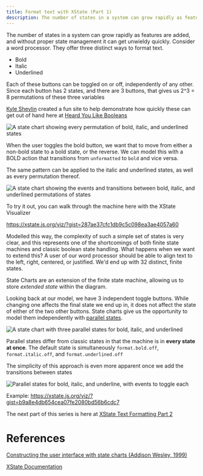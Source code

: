 ```yaml
---
title: Format text with XState (Part 1)
description: The number of states in a system can grow rapidly as features are added. XState allows us to model these easily with parallel state management.
---
```


The number of states in a system can grow rapidly as features are added, and without proper state management it can get unwieldy quickly. Consider a word processor. They offer three distinct ways to format text.

- Bold
- Italic
- Underlined

Each of these buttons can be toggled on or off, independently of any other. Since each button has 2 states, and there are 3 buttons, that gives us 2^3 = 8 permutations of these three variables

[Kyle Shevlin](https://kyleshevlin.com/) created a fun site to help demonstrate how quickly these can get out of hand here at [Heard You Like Booleans](https://heard-you-like-booleans.netlify.com/?options=bold,%20italic,%20underlined)

![A state chart showing every permutation of bold, italic, and underlined states](https://dev-to-uploads.s3.amazonaws.com/i/o7ha49dwsyzkqbj7kbot.png)

When the user toggles the bold button, we want that to move from either a non-bold state to a bold state, or the reverse. We can model this with a BOLD action that transitions from `unformatted` to `bold` and vice versa.

The same pattern can be applied to the italic and underlined states, as well as every permutation thereof.

![A state chart showing the events and transitions between bold, italic, and underlined permutations of states](https://dev-to-uploads.s3.amazonaws.com/i/6c6my2yw5712z804oik6.png)

To try it out, you can walk through the machine here with the XState Visualizer

https://xstate.js.org/viz/?gist=287ae37cfc1db9c5c098ea3ae4057a60

Modelled this way, the complexity of such a simple set of states is very clear, and this represents one of the shortcomings of both finite state machines and classic boolean state handling. What happens when we want to extend this? A user of our word processor should be able to align text to the left, right, centered, or justified. We'd end up with 32 distinct, finite states.

State Charts are an extension of the finite state machine, allowing us to store _extended state_ within the diagram.

Looking back at our model, we have 3 independent toggle buttons. While changing one affects the final state we end up in, it does not affect the state of either of the two other buttons. State charts give us the opportunity to model them independently with [parallel states](https://xstate.js.org/docs/guides/parallel.html).

![A state chart with three parallel states for bold, italic, and underlined](https://dev-to-uploads.s3.amazonaws.com/i/fv1cbgsdtf9a16iuuern.png)

Parallel states differ from classic states in that the machine is in **every state at once**. The default state is simultaneously `format.bold.off`, `format.italic.off`, and `format.underlined.off`

The simplicity of this approach is even more apparent once we add the transitions between states

![Parallel states for bold, italic, and underline, with events to toggle each](https://dev-to-uploads.s3.amazonaws.com/i/35pyfbfv4vzwukmb2pu6.png)

Example: https://xstate.js.org/viz/?gist=b9a8e4db654cea07fe2080bd56b6cdc7

The next part of this series is here at [XState Text Formatting Part 2](blog/format-text-with-xstate-2)

# References

[Constructing the user interface with state charts (Addison Wesley, 1999)](https://libgen.lc/ads.php?md5=4D04F809E3680D075B916D541BC2A28A)

[XState Documentation](https://xstate.js.org/docs/)
